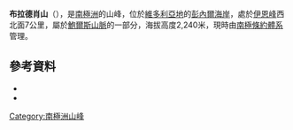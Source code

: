 {{Coord|71|28|S|163|52|E|source:GNIS|display=title}}

'''布拉德肖山'''（{{lang-en|Mount Bradshaw}}），是[[南極洲|南極洲]]的山峰，位於[[維多利亞地|維多利亞地]]的[[彭內爾海岸|彭內爾海岸]]，處於[[伊恩峰|伊恩峰]]西北面7公里，屬於[[鮑爾斯山脈|鮑爾斯山脈]]的一部分，海拔高度2,240米，現時由[[南極條約體系|南極條約體系]]管理。

==參考資料==
*{{cite gnis | type = antarid | id = 1817| name = Bradshaw, Mount | accessdate = 2011-08-15}}
*{{usgs-gazetteer|id=1817|name=Bradshaw, Mount}}

{{Antarctica-geo-stub}}
[[Category:南極洲山峰|Category:南極洲山峰]]